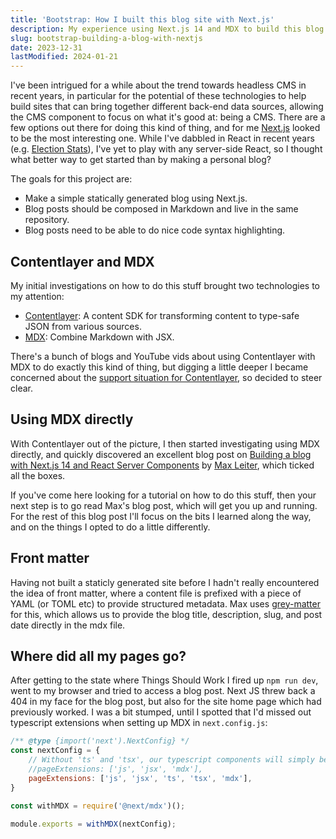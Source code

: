 ```yaml
---
title: 'Bootstrap: How I built this blog site with Next.js'
description: My experience using Next.js 14 and MDX to build this blog
slug: bootstrap-building-a-blog-with-nextjs
date: 2023-12-31
lastModified: 2024-01-21
---
```


I've been intrigued for a while about the trend towards headless CMS in recent years, in particular for the potential of these
technologies to help build sites that can bring together different back-end data sources, allowing the CMS component to focus
on what it's good at: being a CMS. There are a few options out there for doing this kind of thing, and for me
[Next.js](https://nextjs.org/) looked to be the most interesting one. While I've dabbled in React in recent years
(e.g. [Election Stats](https://www.npmjs.com/package/election-stats-icu)), I've yet to play with any server-side React, so I
thought what better way to get started than by making a personal blog?

The goals for this project are:

* Make a simple statically generated blog using Next.js.
* Blog posts should be composed in Markdown and live in the same repository.
* Blog posts need to be able to do nice code syntax highlighting.

## Contentlayer and MDX

My initial investigations on how to do this stuff brought two technologies to my attention:

* [Contentlayer](https://contentlayer.dev/): A content SDK for transforming content to type-safe JSON from various sources.
* [MDX](https://mdxjs.com/): Combine Markdown with JSX.

There's a bunch of blogs and YouTube vids about using Contentlayer with MDX to do exactly this kind of thing, but digging a
little deeper I became concerned about the
[support situation for Contentlayer](https://github.com/contentlayerdev/contentlayer/issues/429), so decided to steer clear.

## Using MDX directly

With Contentlayer out of the picture, I then started investigating using MDX directly, and quickly discovered an excellent
blog post on [Building a blog with Next.js 14 and React Server Components](https://maxleiter.com/blog/build-a-blog-with-nextjs-13)
by [Max Leiter](https://maxleiter.com/), which ticked all the boxes.

If you've come here looking for a tutorial on how to do this stuff, then your next step is to go read Max's blog post, which
will get you up and running. For the rest of this blog post I'll focus on the bits I learned along the way, and on the things
I opted to do a little differently.

## Front matter

Having not built a staticly generated site before I hadn't really encountered the idea of front matter, where a content file
is prefixed with a piece of YAML (or TOML etc) to provide structured metadata. Max uses
[grey-matter](https://github.com/jonschlinkert/gray-matter) for this, which allows us to provide the blog title, description,
slug, and post date directly in the mdx file.

## Where did all my pages go?

After getting to the state where Things Should Work I fired up `npm run dev`, went to my browser and tried to access a blog
post. Next JS threw back a 404 in my face for the blog post, but also for the site home page which had previously worked.
I was a bit stumped, until I spotted that I'd missed out typescript extensions when setting up MDX in `next.config.js`:

```next.config.js
/** @type {import('next').NextConfig} */
const nextConfig = {
    // Without 'ts' and 'tsx', our typescript components will simply be ignored and everything becomes Not Found
    //pageExtensions: ['js', 'jsx', 'mdx'],
    pageExtensions: ['js', 'jsx', 'ts', 'tsx', 'mdx'],
}

const withMDX = require('@next/mdx')();

module.exports = withMDX(nextConfig);
```
